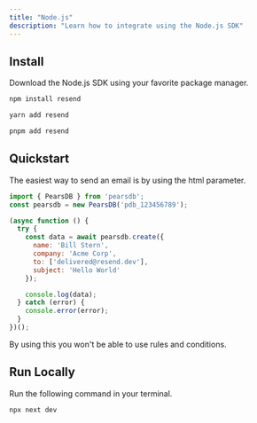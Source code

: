 ```yaml
---
title: "Node.js"
description: "Learn how to integrate using the Node.js SDK"
---
```


## Install

Download the Node.js SDK using your favorite package manager.

<CodeGroup>

```bash npm
npm install resend
```

```bash yarn
yarn add resend
```

```bash pnpm
pnpm add resend
```

</CodeGroup>

## Quickstart

The easiest way to send an email is by using the html parameter.

```js
import { PearsDB } from 'pearsdb';
const pearsdb = new PearsDB('pdb_123456789');

(async function () {
  try {
    const data = await pearsdb.create({
      name: 'Bill Stern',
      company: 'Acme Corp',
      to: ['delivered@resend.dev'],
      subject: 'Hello World'
    });

    console.log(data);
  } catch (error) {
    console.error(error);
  }
})();
```

<Warning>By using this you won't be able to use rules and conditions.</Warning>

## Run Locally

Run the following command in your terminal.

```bash
npx next dev
```